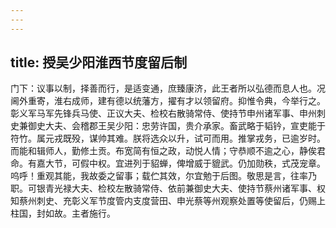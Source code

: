 ```yaml
---
---
---
```

title: 授吴少阳淮西节度留后制
---



门下：议事以制，择善而行，是适变通，庶臻康济，此王者所以弘德而息人也。况阃外重寄，淮右成师，建有德以统藩方，擢有才以领留府。抑惟令典，今举行之。彰义军马军先锋兵马使、正议大夫、检校右散骑常侍、使持节申州诸军事、申州刺史兼御史大夫、会稽郡王吴少阳：忠劳许国，贵介承家。畜武略于韬钤，宣吏能于符竹。属元戎既殁，谋帅其难。朕将选众以升，试可而用。推掌戎务，已逾岁时。而能和辑师人，勤修土贡。布宽简有恒之政，动悦人情；守恭顺不逾之心，静俟君命。有嘉大节，可假中权。宜进列于貂蝉，俾增威于貔武。仍加勋秩，式茂宠章。呜呼！重观其能，我故委之留事；载伫其效，尔宜勉于后图。敬思是言，往率乃职。可银青光禄大夫、检校左散骑常侍、依前兼御史大夫、使持节蔡州诸军事、权知蔡州刺史、充彰义军节度管内支度营田、申光蔡等州观察处置等使留后，仍赐上柱国，封如故。主者施行。